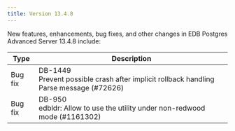 ---
title: Version 13.4.8
---

New features, enhancements, bug fixes, and other changes in EDB Postgres Advanced Server 13.4.8 include:

| Type        | Description      | 
| ----------- | ---------------- | 
| Bug fix | DB-1449<br>Prevent possible crash after implicit rollback handling Parse message (#72626) | 
| Bug fix | DB-950<br>edbldr: Allow to use the utility under non-redwood mode (#1161302) | 
